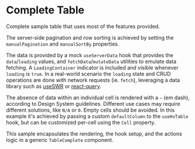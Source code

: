 
<Meta title="Visualizations/Table" />

# Complete Table

Complete sample table that uses most of the features provided.

The server-side pagination and row sorting is achieved by setting the `manualPagination` and `manualSortBy` properties.

The data is provided by a mock `useServerData` hook that provides the `data`/`loading` values, and `fetchData`/`mutateData` utilities to emulate data fetching.
A `LoadingContainer` indicator is included and visible whenever `loading` is `true`.
In a real-world scenario the `loading` state and CRUD operations are done with network requests (ie. `fetch`),
leveraging a data library such as [useSWR](https://swr.vercel.app/) or [react-query](https://tanstack.com/query/v3/).

The absence of data within an individual cell is rendered with a `—` (em dash), according to Design System guidelines.
Different use cases may require different solutions, like `N/A` or `0`. Empty cells should be avoided.
In this example it's achieved by passing a custom `defaultColumn` to the `useHvTable` hook, but can be customized per-cell using the `Cell` property.

This sample encapsulates the rendering, the hook setup, and the actions logic in a generic `TableComplete` component.

<Canvas>
  <Story name="Complete Table" story={CompleteStory} />
</Canvas>
